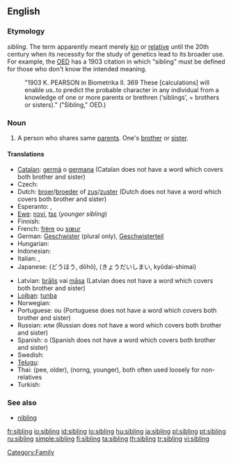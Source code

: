 ==English==

===Etymology===
{{etyl|ang}} ''sibling''. The term apparently meant merely [[kin]] or [[relative]] until the 20th century when its necessity for the study of genetics lead to its broader use. For example, the [[w:Oxford English Dictionary|OED]] has a 1903 citation in which "sibling" must be defined for those who don't know the intended meaning.
:"1903 K. PEARSON in Biometrika II. 369 These [calculations] will enable us..to predict the probable character in any individual from a knowledge of one or more parents or brethren (‘siblings’, = brothers or sisters)." ("Sibling," OED.)

===Noun===
{{wikipedia}}
{{en-noun}}

#A person who shares same [[parent]]s. One's [[brother]] or [[sister]].

====Translations====
{{trans-top|person who shares same parents}}
* [[Catalan]]: [[germà]] {{m}} o [[germana]] {{f}} (Catalan does not have a word which covers both brother and sister)
* Czech: {{t-|cs|sourozenec|m}}
* Dutch: [[broer]]/[[broeder]] {{m}} of [[zus]]/[[zuster]] {{f}} (Dutch does not have a word which covers both brother and sister)
* Esperanto: {{t-|eo|gefrato|xs=Esperanto}},  {{t+|eo|gefratoj|p|xs=Esperanto}}
* [[Ewe]]: [[nɔvi]], [[tsɛ]] (''younger sibling'')
* Finnish: {{t+|fi|sisarus}}
* French: [[frère]] {{m}} ou [[sœur]] {{f}}
* German: [[Geschwister]] {{n}} (plural only), [[Geschwisterteil]] {{n}}
* Hungarian: {{t+|hu|testvér}}
* Indonesian: {{t-|id|saudara|xs=Indonesian}}
* Italian: {{t+|it|fratello|m}}, {{t+|it|sorella|f}}
* Japanese: {{t|ja|同胞}} (どうほう, dōhō), {{t|ja|兄弟姉妹}} (きょうだいしまい, kyōdai-shimai)
{{trans-mid}}
* Latvian: [[brālis]] {{m}} vai [[māsa]] {{f}} (Latvian does not have a word which covers both brother and sister)
* [[Lojban]]: [[tunba]]
* Norwegian: {{t-|no|søsken|n}}
* Portuguese: {{t|pt|irmão}} ou {{t|pt|irmã}} (Portuguese does not have a word which covers both brother and sister)
* Russian: {{t+|ru|брат|m|sc=Cyrl}} или {{t+|ru|сестра|f|sc=Cyrl}} (Russian does not have a word which covers both brother and sister)
* Spanish: {{t|es|hermano}} o {{t|es|hermana}} (Spanish does not have a word which covers both brother and sister)
* Swedish: {{t+|sv|syskon|n}}
* [[Telugu]]: {{t|te|తోబుట్టువు|sc=Telu|tr=tObuTTuvu}}
* Thai: {{Thai|[[พี่]]}} (pee, older), {{Thai|[[น้อง]]}} (norng, younger), both often used loosely for non-relatives
* Turkish: {{t+|tr|kardeş}}
{{trans-bottom}}

===See also===
* [[nibling]]

[[Category:Family]]

[[fr:sibling]]
[[io:sibling]]
[[id:sibling]]
[[lo:sibling]]
[[hu:sibling]]
[[ja:sibling]]
[[pl:sibling]]
[[pt:sibling]]
[[ru:sibling]]
[[simple:sibling]]
[[fi:sibling]]
[[ta:sibling]]
[[th:sibling]]
[[tr:sibling]]
[[vi:sibling]]